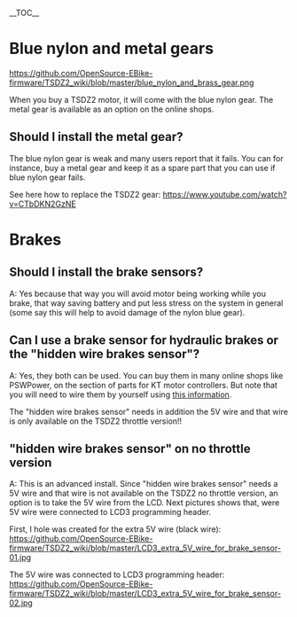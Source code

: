 __TOC__

= Blue nylon and metal gears =
[[https://github.com/OpenSource-EBike-firmware/TSDZ2_wiki/blob/master/blue_nylon_and_brass_gear.png]]

When you buy a TSDZ2 motor, it will come with the blue nylon gear. The metal gear is available as an option on the online shops.

== Should I install the metal gear? ==
The blue nylon gear is weak and many users report that it fails. You can for instance, buy a metal gear and keep it as a spare part that you can use if blue nylon gear fails.

See here how to replace the TSDZ2 gear: https://www.youtube.com/watch?v=CTbDKN2GzNE 

= Brakes =

== Should I install the brake sensors? ==
A: Yes because that way you will avoid motor being working while you brake, that way saving battery and put less stress on the system in general (some say this will help to avoid damage of the nylon blue gear).

== Can I use a brake sensor for hydraulic brakes or the "hidden wire brakes sensor"? ==
A: Yes, they both can be used. You can buy them in many online shops like PSWPower, on the section of parts for KT motor controllers. But note that you will need to wire them by yourself using [https://opensourceebikefirmware.bitbucket.io/kunteng_lcd3/LCD3_on_TSDZ2--Wire_KT-LCD_to_TSDZ2.html this information].

The "hidden wire brakes sensor" needs in addition the 5V wire and that wire is only available on the TSDZ2 throttle version!!

== "hidden wire brakes sensor" on no throttle version ==
A: This is an advanced install. Since "hidden wire brakes sensor" needs a 5V wire and that wire is not available on the TSDZ2 no throttle version, an option is to take the 5V wire from the LCD. Next pictures shows that, were 5V wire were connected to LCD3 programming header.

First, I hole was created for the extra 5V wire (black wire):
[[https://github.com/OpenSource-EBike-firmware/TSDZ2_wiki/blob/master/LCD3_extra_5V_wire_for_brake_sensor-01.jpg]]

The 5V wire was connected to LCD3 programming header:
[[https://github.com/OpenSource-EBike-firmware/TSDZ2_wiki/blob/master/LCD3_extra_5V_wire_for_brake_sensor-02.jpg]]
